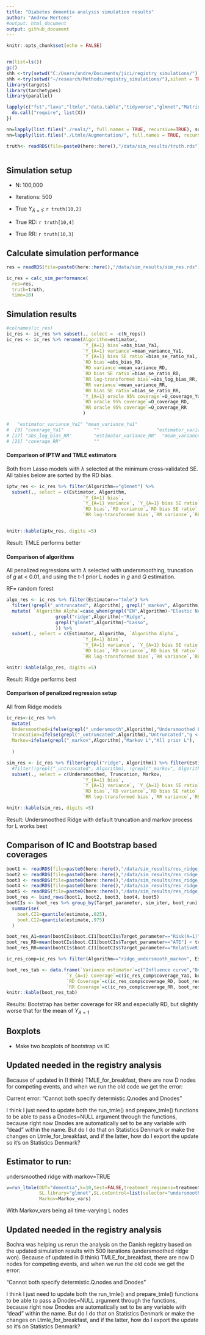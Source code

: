 ```yaml
---
title: "Diabetes dementia analysis simulation results"
author: "Andrew Mertens"
#output: html_document
output: github_document
---
```


```r
knitr::opts_chunk$set(echo = FALSE)


rm(list=ls())
gc()
shh <-try(setwd("C:/Users/andre/Documents/jici/registry_simulations/"),silent = TRUE)
shh <-try(setwd("~/research/Methods/registry_simulations/"),silent = TRUE)
library(targets)
library(tarchetypes)
library(parallel)

lapply(c("fst","lava","ltmle","data.table","tidyverse","glmnet","Matrix","matrixStats","speedglm","parallel","caret","foreach","clustermq"), FUN = function(X) {
  do.call("require", list(X)) 
})

nn=lapply(list.files("./reals/", full.names = TRUE, recursive=TRUE), source)
nn=lapply(list.files("./Ltmle/Augmentation/", full.names = TRUE, recursive=TRUE), source)

truth<- readRDS(file=paste0(here::here(),"/data/sim_results/truth.rds"))



```

## Simulation setup

-   N: 100,000

-   Iterations: 500

-   True $Y_{\bar{A}=1}$: `r truth[10,2]`

-   True RD: `r truth[10,4]`

-   True RR: `r truth[10,3]`

## Calculate simulation performance

```r

res = readRDS(file=paste0(here::here(),"/data/sim_results/sim_res.rds"))

ic_res = calc_sim_performance(
  res=res,
  truth=truth,
  time=10)


```

## Simulation results

```r

#colnames(ic_res)
ic_res <- ic_res %>% subset(., select = -c(N_reps))
ic_res <- ic_res %>% rename(Algorithm=estimator,
                            `Y_{A=1} bias`=abs_bias_Ya1,
                            `Y_{A=1} variance`=mean_variance_Ya1,
                            `Y_{A=1} bias SE ratio`=bias_se_ratio_Ya1,
                            `RD bias`=abs_bias_RD,
                            `RD variance`=mean_variance_RD,
                            `RD bias SE ratio`=bias_se_ratio_RD,
                            `RR log-transformed bias`=abs_log_bias_RR,
                            `RR variance`=mean_variance_RR,
                            `RR bias SE ratio`=bias_se_ratio_RR,
                            `Y_{A=1} oracle 95% coverage`=O_coverage_Ya1,
                            `RD oracle 95% coverage`=O_coverage_RD,
                            `RR oracle 95% coverage`=O_coverage_RR
                            )

#   "estimator_variance_Ya1" "mean_variance_Ya1"          
#  [9] "coverage_Ya1"           ""                     "estimator_variance_RD"              
# [17] "abs_log_bias_RR"        "estimator_variance_RR"  "mean_variance_RR"             
# [21] "coverage_RR"            ""  

```

#### Comparison of IPTW and TMLE estimators

Both from Lasso models with $\lambda$ selected at the minimum cross-validated SE. All tables below are sorted by the RD bias.

```r

iptw_res <- ic_res %>% filter(Algorithm=="glmnet") %>%
  subset(., select = c(Estimator, Algorithm,
                            `Y_{A=1} bias`,
                            `Y_{A=1} variance`, `Y_{A=1} bias SE ratio`, `Y_{A=1} oracle 95% coverage`,
                            `RD bias`,`RD variance`,`RD bias SE ratio`, `RD oracle 95% coverage`,
                            `RR log-transformed bias`,`RR variance`,`RR bias SE ratio`, `RR oracle 95% coverage`)) %>% arrange(`RD bias`)


knitr::kable(iptw_res, digits =5)

```

Result: TMLE performs better

#### Comparison of algorithms

All penalized regressions with $\lambda$ selected with undersmoothing, truncation of $g$ at \< 0.01, and using the t-1 prior L nodes in $g$ and $Q$ estimation.

RF= random forest

```r

algo_res <- ic_res %>% filter(Estimator=="tmle") %>%
  filter(!grepl("_untruncated", Algorithm), grepl("_markov", Algorithm) & grepl("_undersmooth", Algorithm) | grepl("RF", Algorithm) | Algorithm=="glm") %>%
  mutate( `Algorithm Alpha`=case_when(grepl("EN",Algorithm)~"Elastic Net",
                  grepl("ridge",Algorithm)~"Ridge",
                  grepl("glmnet",Algorithm)~"Lasso",
                  )) %>%
  subset(., select = c(Estimator, Algorithm, `Algorithm Alpha`,
                            `Y_{A=1} bias`,
                            `Y_{A=1} variance`, `Y_{A=1} bias SE ratio`, `Y_{A=1} oracle 95% coverage`,
                            `RD bias`,`RD variance`,`RD bias SE ratio`, `RD oracle 95% coverage`,
                            `RR log-transformed bias`,`RR variance`,`RR bias SE ratio`, `RR oracle 95% coverage`)) %>% arrange(`RD bias`)

knitr::kable(algo_res, digits =5)

```

Result: Ridge performs best

#### Comparison of penalized regression setup

All from Ridge models

<!-- = $\lambda$ selected at the minimum cross-validated SE -->

<!-- penalized regressions with $\lambda$ selected at the minimum cross-validated SE, truncation of $g$ at \< 0.01, and using all prior L nodes in $g$ and $Q$ estimation. -->

```r

ic_res<-ic_res %>%
  mutate(
  Undersmoothed=ifelse(grepl("_undersmooth",Algorithm),"Undersmoothed Lambda","Min SE Lambda"),
  Truncation=ifelse(grepl("_untruncated",Algorithm),"Untruncated","g < 0.01"),
  Markov=ifelse(grepl("_markov",Algorithm),"Markov L","All prior L"),
  
  )

sim_res <- ic_res %>% filter(grepl("ridge", Algorithm)) %>% filter(Estimator=="tmle") %>%
  #filter(!grepl("_untruncated", Algorithm), !grepl("_markov", Algorithm), !grepl("_undersmooth", Algorithm)) %>%
  subset(., select = c(Undersmoothed, Truncation, Markov, 
                            `Y_{A=1} bias`,
                            `Y_{A=1} variance`, `Y_{A=1} bias SE ratio`, `Y_{A=1} oracle 95% coverage`,
                            `RD bias`,`RD variance`,`RD bias SE ratio`, `RD oracle 95% coverage`,
                            `RR log-transformed bias`,`RR variance`,`RR bias SE ratio`, `RR oracle 95% coverage`)) %>% arrange(`RD bias`)

knitr::kable(sim_res, digits =5)

```

Result: Undersmoothed Ridge with default truncation and markov process for L works best

## Comparison of IC and Bootstrap based coverages

```r

boot1 <- readRDS(file=paste0(here::here(),"/data/sim_results/res_ridge_undersmooth_markov_boot1.RDS")) %>% mutate(boot_run=1)
boot2 <- readRDS(file=paste0(here::here(),"/data/sim_results/res_ridge_undersmooth_markov_boot2.RDS")) %>% mutate(boot_run=2)
boot3 <- readRDS(file=paste0(here::here(),"/data/sim_results/res_ridge_undersmooth_markov_boot3.RDS")) %>% mutate(boot_run=3)
boot4 <- readRDS(file=paste0(here::here(),"/data/sim_results/res_ridge_undersmooth_markov_boot4.RDS")) %>% mutate(boot_run=4)
boot5 <- readRDS(file=paste0(here::here(),"/data/sim_results/res_ridge_undersmooth_markov_boot5.RDS")) %>% mutate(boot_run=5)
boot_res <- bind_rows(boot1, boot2, boot3, boot4, boot5)
bootCIs <- boot_res %>% group_by(Target_parameter, sim_iter, boot_run) %>%
  summarise(
    boot.CI1=quantile(estimate,.025),
    boot.CI2=quantile(estimate,.975)
  )

boot_res_A1=mean(bootCIs$boot.CI1[bootCIs$Target_parameter=="Risk(A=1)"] < truth$meanYa1[10] & bootCIs$boot.CI2[bootCIs$Target_parameter=="Risk(A=1)"] > truth$meanYa1[10] )*100
boot_res_RD=mean(bootCIs$boot.CI1[bootCIs$Target_parameter=="ATE"] < truth$meanRD[10] & bootCIs$boot.CI2[bootCIs$Target_parameter=="ATE"] > truth$meanRD[10] )*100
boot_res_RR=mean(bootCIs$boot.CI1[bootCIs$Target_parameter=="RelativeRisk"] < truth$meanRR[10] & bootCIs$boot.CI2[bootCIs$Target_parameter=="RelativeRisk"] > truth$meanRR[10] )*100

ic_res_comp=ic_res %>% filter(Algorithm=="ridge_undersmooth_markov", Estimator=="tmle")

boot_res_tab <- data.frame(`Variance estimator`=c("Influence curve","Bootstrap"),
                      `Y_{A=1} Coverage`=c(ic_res_comp$coverage_Ya1, boot_res_A1),
                      `RD Coverage`=c(ic_res_comp$coverage_RD, boot_res_RD),
                      `RR Coverage`=c(ic_res_comp$coverage_RR, boot_res_RR))
knitr::kable(boot_res_tab)

```

Results: Bootstrap has better coverage for RR and especially RD, but slightly worse that for the mean of $Y_{A=1}$

## Boxplots

-   Make two boxplots of bootstrap vs IC

## Updated needed in the registry analysis

Because of updated in (I think) TMLE_for_breakfast, there are now D nodes for competing events, and when we run the old code we get the error:

Current error: "Cannot both specify determistic.Q.nodes and Dnodes"

I think I just need to update both the run_tmle() and prepare_tmle() functions to be able to pass a Dnodes=NULL argument through the functions, because right now Dnodes are automatically set to be any variable with "dead" within the name. But do I do that on Statistics Denmark or make the changes on Ltmle_for_breakfast, and if the latter, how do I export the update so it's on Statistics Denmark?

## Estimator to run:

undersmoothed ridge with markov=TRUE

```r

v=run_ltmle(OUT="dementia",k=10,test=FALSE,treatment_regimens=treatment_regimens,outcomes=outcomes,baseline_covariates=baseline_covariates,timevar_covariates=timevar_covariates,det.Q.function=det.Q.function,abar="try",
            SL.library="glmnet",SL.cvControl=list(selector="undersmooth",alpha=1), 
            Markov=Markov_vars)

```

With Markov_vars being all time-varying L nodes

## Updated needed in the registry analysis

Bochra was helping us rerun the analysis on the Danish registry based on the updated simulation results with 500 iterations (undersmoothed ridge won). Because of updated in (I think) TMLE_for_breakfast, there are now D nodes for competing events, and when we run the old code we get the error:

"Cannot both specify determistic.Q.nodes and Dnodes"

I think I just need to update both the run_tmle() and prepare_tmle() functions to be able to pass a Dnodes=NULL argument through the functions, because right now Dnodes are automatically set to be any variable with "dead" within the name. But do I do that on Statistics Denmark or make the changes on Ltmle_for_breakfast, and if the latter, how do I export the update so it's on Statistics Denmark?
